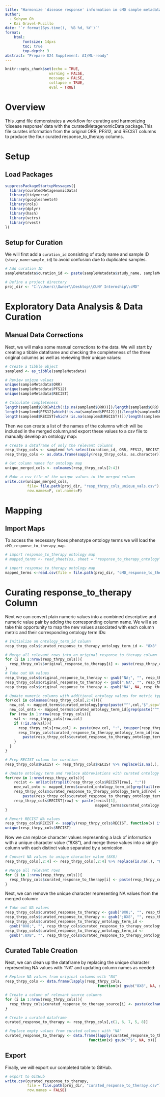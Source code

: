 ---
title: "Harmonize 'disease response' information in cMD sample metadata"
author:
  - Sehyun Oh
  - Kai Gravel-Pucillo
date: "`r format(Sys.time(), '%B %d, %Y')`"
format:
    html:
        fontsize: 14pxs
        toc: true
        top-depth: 3
abstract: "Prepare U24 Supplement: AI/ML-ready"
---

```{r setup, include=FALSE}
knitr::opts_chunk$set(echo = TRUE, 
                    warning = FALSE,
                    message = FALSE,
                    collapse = TRUE,
                    eval = TRUE)
```

# Overview

This .qmd file demonstrates a workflow for curating and harmonizing 'disease 
response' data with the curatedMetagenomicData package.This file curates 
information from the original ORR, PFS12, and RECIST columns to produce the 
four curated response_to_therapy columns.

# Setup
## Load Packages

```{r load}
suppressPackageStartupMessages({
  library(curatedMetagenomicData)
  library(tidyverse)
  library(googlesheets4)
  library(rols)
  library(dplyr)
  library(hash)
  library(vctrs)
  library(rvest)
})
```

## Setup for Curation

We will first add a `curation_id` consisting of study name and sample ID (`study_name:sample_id`) to avoid confusion due to duplicated samples.

```{r curation_setup}
# Add curation ID
sampleMetadata$curation_id <- paste(sampleMetadata$study_name, sampleMetadata$sample_id, sep = ":")

# Define a project directory
proj_dir <- "C:\\Users\\Owner\\Desktop\\CUNY Internship\\cMD"
```

# Exploratory Data Analysis & Data Curation

## Manual Data Corrections

Next, we will make some manual corrections to the data.
We will start by creating a tibble dataframe and checking the completeness of 
the three original columns as well as reviewing their unique values:
```{r}
# Create a tibble object 
samplemd <- as_tibble(sampleMetadata)

# Review unique values
unique(sampleMetadata$ORR)
unique(sampleMetadata$PFS12)
unique(sampleMetadata$RECIST)

# Calculate completeness
length(samplemd$ORR[which(!is.na(samplemd$ORR))])/length(samplemd$ORR)
length(samplemd$PFS12[which(!is.na(samplemd$PFS12))])/length(samplemd$PFS12)
length(samplemd$RECIST[which(!is.na(samplemd$RECIST))])/length(samplemd$RECIST)
```

Then we can create a list of the names of the columns which will be included in 
the merged column,and export these values to a csv file to manually develop an 
ontology map:
```{r}
# Create a dataframe of only the relevant columns
resp_thrpy_cols <- samplemd %>% select(curation_id, ORR, PFS12, RECIST)
resp_thrpy_cols <- as.data.frame(sapply(resp_thrpy_cols, as.character))

# Get column names for ontology map
unique_merged_cols <- colnames(resp_thrpy_cols[2:4])

# Make a csv file of the unique values in the merged column
write.csv(unique_merged_cols, 
          file= file.path(proj_dir, "resp_thrpy_cols_unique_vals.csv"), 
          row.names=F, col.names=F)
```


# Mapping

## Import Maps

To access the necessary feces phenotype ontology terms we will load the 
`cMD_response_to_therapy_map`.
```{r import_maps, eval=FALSE}
# import response_to_therapy ontology map
# mapped_terms <- read_sheet(ss, sheet = "response_to_therapy_ontology")

# import response_to_therapy ontology map
mapped_terms <-read.csv(file = file.path(proj_dir, "cMD_response_to_therapy_map.csv"), header=T)
```

# Curating response_to_therapy Column

Next we can convert plain numeric values into a combined descriptive and numeric 
value pair by adding the corresponding column name. We will also take this 
opportunity to map the new values associated with each column metric and their
corresponding ontology term IDs:
```{r}
# Initialize an ontology_term_id column
resp_thrpy_cols$curated_response_to_therapy_ontology_term_id <- "8X8"

# Merge all relevant rows into an original_response_to_therapy column
for (i in 1:nrow(resp_thrpy_cols)){
  resp_thrpy_cols$original_response_to_therapy[i] <- paste(resp_thrpy_cols[i,2:4], collapse=";")
}
# Take out NA values
resp_thrpy_cols$original_response_to_therapy <- gsub("NA;", "", resp_thrpy_cols$original_response_to_therapy)
resp_thrpy_cols$original_response_to_therapy <- gsub(";NA", "", resp_thrpy_cols$original_response_to_therapy)
resp_thrpy_cols$original_response_to_therapy <- gsub("NA", NA, resp_thrpy_cols$original_response_to_therapy)

# Update numeric columns with additional ontology values for metric type
for(col in colnames(resp_thrpy_cols[,2:4])){
  new_col <- mapped_terms$curated_ontology[grep(paste("^",col,"$",sep=""), mapped_terms$original_value, fixed=F)]
  new_col_onto <- mapped_terms$curated_ontology_term_id[grep(paste("^",col,"$",sep=""), mapped_terms$original_value, fixed=F)]
  for (row in 1:nrow(resp_thrpy_cols)){
    val <- resp_thrpy_cols[row,col]
    if (!is.na(val)){
      resp_thrpy_cols[row,col] <- paste(new_col, ":", toupper(resp_thrpy_cols[row,col]), sep="")
      resp_thrpy_cols$curated_response_to_therapy_ontology_term_id[row] <- 
        paste(resp_thrpy_cols$curated_response_to_therapy_ontology_term_id[row], new_col_onto, sep=";")
    }
  }
}

# Prep RECIST column for curation
resp_thrpy_cols$RECIST <- resp_thrpy_cols$RECIST %>% replace(is.na(.), "8X8") %>% as.vector()

# Update ontology term and replace abbreviations with curated ontology terms
for(row in 1:nrow(resp_thrpy_cols)){
    recist <- unlist(strsplit(resp_thrpy_cols$RECIST[row], ":"))
    new_val_onto <- mapped_terms$curated_ontology_term_id[grep(tail(recist, n=1), mapped_terms$original_value, fixed=F)]
    resp_thrpy_cols$curated_response_to_therapy_ontology_term_id[row] <- 
        paste(resp_thrpy_cols$curated_response_to_therapy_ontology_term_id[row], new_val_onto, sep=";")
    resp_thrpy_cols$RECIST[row] <- paste(recist[1], 
                                         mapped_terms$curated_ontology[mapped_terms$original_value==tail(recist, n=1)], sep=":")
}

# Revert RECIST NA values
resp_thrpy_cols$RECIST <- sapply(resp_thrpy_cols$RECIST, function(x) ifelse(x=="8X8:8X8", NA, x))
unique(resp_thrpy_cols$RECIST)
```

Now we can replace character values representing a lack of information with a 
unique character value ("8X8"), and merge these values into a single column with 
each distinct value separated by a semicolon.
```{r}
# Convert NA values to unique character value (8X8)
resp_thrpy_cols[,2:4] <- resp_thrpy_cols[,2:4] %>% replace(is.na(.), "8X8") %>% data.frame()

# Merge all relevant rows
for (i in 1:nrow(resp_thrpy_cols)){
  resp_thrpy_cols$curated_response_to_therapy[i] <- paste(resp_thrpy_cols[i,2:4], collapse=";")
}
```

Next, we can remove the unique character representing NA values from the merged
column:
```{r}
# Take out NA values
resp_thrpy_cols$curated_response_to_therapy <- gsub("8X8;", "", resp_thrpy_cols$curated_response_to_therapy)
resp_thrpy_cols$curated_response_to_therapy <- gsub(";8X8", "", resp_thrpy_cols$curated_response_to_therapy)
resp_thrpy_cols$curated_response_to_therapy_ontology_term_id <- 
  gsub("8X8;", "", resp_thrpy_cols$curated_response_to_therapy_ontology_term_id)
resp_thrpy_cols$curated_response_to_therapy_ontology_term_id <- 
  gsub(";8X8", "", resp_thrpy_cols$curated_response_to_therapy_ontology_term_id)
```


## Curated Table Creation

Next, we can clean up the dataframe by replacing the unique character 
representing NA values with "NA" and updating column names as needed:
```{r}
# Replace NA values from original columns with "NA"
resp_thrpy_cols <- data.frame(lapply(resp_thrpy_cols, 
                                          function(x) gsub("8X8", NA, x)))

# Create a column of relevant source columns
for (i in 1:nrow(resp_thrpy_cols)){
  resp_thrpy_cols$curated_response_to_therapy_source[i] <- paste(colnames(resp_thrpy_cols[,2:4][which(!is.na(resp_thrpy_cols[i,2:4]))]), collapse=";")
}

# Create a curated dataframe
curated_response_to_therapy <- resp_thrpy_cols[,c(1, 6, 7, 5, 8)]

# Replace empty values from curated columns with "NA"
curated_response_to_therapy <- data.frame(lapply(curated_response_to_therapy, 
                                      function(x) gsub("^$", NA, x)))
```


## Export

Finally, we will export our completed table to GitHub.
```{r export_curated_table, eval=FALSE}
# export to GitHub
write.csv(curated_response_to_therapy, 
          file = file.path(proj_dir, "curated_response_to_therapy.csv"),
          row.names = FALSE)
```